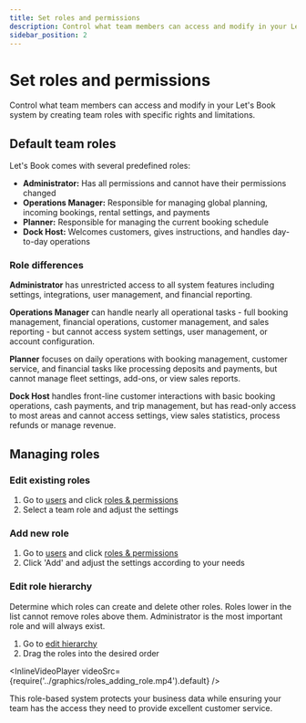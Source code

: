 ```yaml
---
title: Set roles and permissions
description: Control what team members can access and modify in your Let's Book system
sidebar_position: 2
---
```



# Set roles and permissions

Control what team members can access and modify in your Let's Book system by creating team roles with specific rights and limitations.

## Default team roles

Let's Book comes with several predefined roles:

- **Administrator:** Has all permissions and cannot have their permissions changed
- **Operations Manager:** Responsible for managing global planning, incoming bookings, rental settings, and payments
- **Planner:** Responsible for managing the current booking schedule
- **Dock Host:** Welcomes customers, gives instructions, and handles day-to-day operations

### Role differences

**Administrator** has unrestricted access to all system features including settings, integrations, user management, and financial reporting.

**Operations Manager** can handle nearly all operational tasks - full booking management, financial operations, customer management, and sales reporting - but cannot access system settings, user management, or account configuration.

**Planner** focuses on daily operations with booking management, customer service, and financial tasks like processing deposits and payments, but cannot manage fleet settings, add-ons, or view sales reports.

**Dock Host** handles front-line customer interactions with basic booking operations, cash payments, and trip management, but has read-only access to most areas and cannot access settings, view sales statistics, process refunds or manage revenue.

## Managing roles

### Edit existing roles

1. Go to [users](https://dashboard.letsbook.app/users) and click [roles & permissions](https://dashboard.letsbook.app/roles)
2. Select a team role and adjust the settings

### Add new role

1. Go to [users](https://dashboard.letsbook.app/users) and click [roles & permissions](https://dashboard.letsbook.app/roles)
2. Click 'Add' and adjust the settings according to your needs

### Edit role hierarchy

Determine which roles can create and delete other roles. Roles lower in the list cannot remove roles above them. Administrator is the most important role and will always exist.

1. Go to [edit hierarchy](https://dashboard.letsbook.app/roles/hierarchy)
2. Drag the roles into the desired order

<InlineVideoPlayer
    videoSrc={require('../graphics/roles_adding_role.mp4').default}
/>

This role-based system protects your business data while ensuring your team has the access they need to provide excellent customer service.
